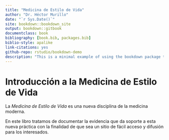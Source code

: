 ```yaml
--- 
title: "Medicina de Estilo de Vida"
author: "Dr. Héctor Murillo"
date: "`r Sys.Date()`"
site: bookdown::bookdown_site
output: bookdown::gitbook
documentclass: book
bibliography: [book.bib, packages.bib]
biblio-style: apalike
link-citations: yes
github-repo: rstudio/bookdown-demo
description: "This is a minimal example of using the bookdown package to write a book. The output format for this example is bookdown::gitbook."
---
```


# Introducción a la Medicina de Estilo de Vida

La _*Medicina de Estilo de Vida*_ es una nueva disciplina de la medicina moderna. 

En este libro tratamos de documentar la evidencia que da soporte a esta nueva práctica con la finalidad de que sea un sitio de fácil acceso y difusión para los interesados. 
